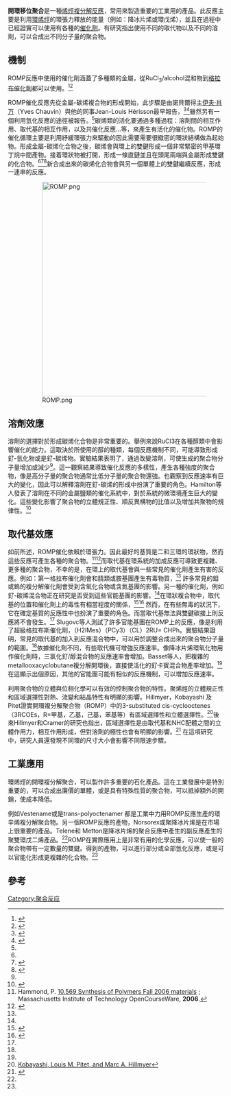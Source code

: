 '''開環移位聚合'''是一種[[烯烴複分解反應|烯烴複分解反應]]，常用來製造重要的工業用的產品。此反應主要是利用[[環烯烴|環烯烴]]的環張力釋放的能量（例如：降冰片烯或環戊烯），並且在過程中已經證實可以使用有各種的[[催化劑|催化劑]]。有研究指出使用不同的取代物以及不同的溶劑，可以合成出不同分子量的聚合物。

==機制==

ROMP反應中使用的催化劑涵蓋了多種類的金屬，從RuCl<sub>3</sub>/alcohol混和物到[[格拉布催化劑|格拉布催化劑]]都可以使用。<ref name=mutch>{{cite journal|title=Effect of alcohols and epoxides on the rate of ROMP of norbornene by a ruthenium trichloride catalyst| author= Mutch, A.; Leconte, M.,; Lefebvre, F.; Basset, J.M. |journal= [[Journal_of_Molecular_Catalysis_A:_Chemical|Journal of Molecular Catalysis A: Chemical]]| year=1998| volume=133| issue=1–2| pages= 191–199 | doi= 10.1016/S1381-1169(98)00103-4 }}</ref><ref name=scholl>{{cite journal|title=Synthesis and Activity of a New Generation of Ruthenium-Based Olefin Metathesis Catalysts Coordinated with 1,3-Dimesityl-4,5-dihydroimidazol-2-ylidene Ligands | author= Scholl, M.; Ding, S.; Lee, C. W.; Grubbs, R. H. |journal= [[Organic_Letters|Organic Letters]]| year=1999| volume=1| issue=6| pages= 953–956 | doi=10.1021/ol990909q}}</ref>

ROMP催化反應先從金屬-碳烯複合物的形成開始，此步驟是由諾貝爾得主[[伊夫·肖万|伊夫·肖万]]（Yves Chauvin）與他的同事Jean-Louis Hérisson最早報告，<ref name=grubbs>{{cite journal|title=Polymer Synthesis and Organotransition Metal Chemistry | author= Grubbs, R.H.; Tumas, W. |journal = [[Science_(journal)|Science]]| year=1989| volume=243| issue=4893| pages=907–915|doi=10.1126/science.2645643 | pmid=2645643|bibcode = 1989Sci...243..907G }}</ref><ref name=hérisson>{{cite journal|title=Catalyse de transformation des oléfines par les complexes du tungstène. II. Télomérisation des oléfines cycliques en présence d'oléfines acycliques | author=Hérisson, J.L.; Chauvin, Y. |journal= [[Die_Makromolekulare_Chemie|Die Makromolekulare Chemie]]| year=1971| volume=141| issue=1| pages=161–176 | doi=10.1002/macp.1971.021410112}}</ref>雖然另有一個利用氫化反應的途徑被報告。<ref name="mutch"/>碳烯類的活化要通過多種過程：溶劑間的相互作用、取代基的相互作用，以及共催化反應…等，來產生有活化的催化物。ROMP的催化循環主要是利用紓緩環張力來驅動的因此需要需要很緻密的環狀結構做為起始物。形成金屬-碳烯化合物之後，碳烯會與環上的雙鍵形成一個非常緊密的甲基環丁烷中間產物。接着環狀物被打開，形成一條直鏈並且在頭尾兩端與金屬形成雙鍵的化合物。<ref name="mutch"/><ref name=slugovc>{{cite journal|title=Influence of functional groups on ring opening metathesis polymerization and polymer properties | author=Slugovc, C.; Demel, S.; Riegler, S.; Hobisch, J.; Stelzer, F. |journal= [[Journal_of_Molecular_Catalysis_A:_Chemical|Journal of Molecular Catalysis A: Chemical]]| year=2004| volume=213| issue=1| pages=107–113 | doi= 10.1016/j.molcata.2003.10.054}}</ref><ref name=zhang>{{cite journal|title= Ring-opening metathesis polymerization of norbornene and dicylopentadiene catalyzed by Cp<sub>2</sub>TiCl<sub>2</sub>/RMgX| author=Zhang, D.; Huang, J.; Qian, Y.; Chan, A.S.C. |journal=[[Journal_of_Molecular_Catalysis_A:_Chemical|Journal of Molecular Catalysis A: Chemical]]| year=1998| volume=133| issue=1–2| pages=131–133 | doi=10.1016/S1381-1169(98)00087-9 }}</ref>新合成出來的碳烯化合物會與另一個單體上的雙鍵繼續反應，形成一連串的反應。

:[[Image:ROMP.png|500px]]

==溶劑效應==

溶劑的選擇對於形成碳烯化合物是非常重要的。舉例來說RuCl3在各種醇類中會影響催化的能力。這取決於所使用的醇的種類，每個反應機制不同，可能導致形成釕-氫化物或是釕-碳烯物。實驗結果表明了，通過改變溶劑，可使生成的聚合物分子量增加或減少<ref name="mutch"/>。這一觀察結果導致催化反應的多樣性，產生各種強度的聚合物，像是高分子量的聚合物通常比低分子量的聚合物還強。也觀察到反應速率有巨大的變化，因此可以解釋溶劑在釕-碳烯的形成中扮演了重要的角色。Hamilton等人發表了溶劑在不同的金屬鹽類的催化系統中，對於系統的微環境產生巨大的變化。這些變化影響了聚合物的立體規正性、順反異構物的比值以及增加共聚物的規律性。<ref name=samak>{{cite journal|title=Dramatic solvent effects on ring-opening metathesis polymerization of cycloalkenes | author= Samak, B.A.; Amir-Ebrahimi, V; Corry, D.; Hamilton, J.G.; Rigby, S; Rooney, J.J.; Thompson, J.M. |journal=[[Journal_of_Molecular_Catalysis_A:_Chemical|Journal of Molecular Catalysis A: Chemical]]| year=2000| volume=160| issue=1| pages=13–21 | doi=10.1016/S1381-1169(00)00228-4 }}</ref>

==取代基效應==

如前所述，ROMP催化依賴於環張力。因此最好的基質是二和三環的環狀物，然而這些反應可產生各種的聚合物。<ref name=hammond>Hammond, P. [http://ocw.mit.edu/index.html 10.569 Synthesis of Polymers Fall 2006 materials] {{Wayback|url=http://ocw.mit.edu/index.html |date=20021014163054 }}; Massachusetts Institute of Technology OpenCourseWare, '''2006'''.</ref><ref name=mol>{{cite journal|title= Industrial applications of olefin metathesis| author=Mol, J.C. |journal=[[Journal_of_Molecular_Catalysis_A:_Chemical|Journal of Molecular Catalysis A: Chemical]]| year=2004| volume=213| issue=1| pages=39–45 | doi=10.1016/j.molcata.2003.10.049}}</ref>而取代基在環系統的加成反應可導致更複雜、更多種的聚合物，不幸的是，在環上的取代基會與一些常見的催化劑產生有害的反應。例如：第一格拉布催化劑會和腈類或胺基團產生有毒物質，<ref name=slugovc/> 許多常見的鉬或鎢的複分解催化劑會受到含氧化合物或含氮基團的影響。另一種的催化劑，例如釕-碳烯混合物正在研究是否受到這些官能基團的影響。<ref name="mutch"/>在環狀複合物中，取代基的位置和催化劑上的毒性有相當程度的關係，<ref name=wright>{{cite journal|title=An Imine Addition/Ring-Closing Metathesis Approach to the Spirocyclic Core of Halichlorine and Pinnaic Acid | author= Wright, D.L.; Schulte II, J.P.; Page, M.A |journal=[[Organic_Letters|Organic Letters]]| year=2000| volume=2| issue=13| pages=1847–1850 | doi=10.1021/ol005903b | pmid=10891173}}</ref><ref name=alcaide>{{cite journal|title=A Novel Use of Grubbs' Carbene.  Application to the Catalytic Deprotection of Tertiary Allylamines | author=Alcaide, B.; Almendros, P.; Alonso, J.; Aly, M.F |journal=[[Organic_Letters|Organic Letters]]| year=2001| volume=3| issue=23| pages=3781–3784 | doi=10.1021/ol0167412 | pmid=11700137}}</ref> 然而，在有些無毒的狀況下，它在確定基質的反應性中也扮演了重要的角色。而當取代基無法與雙鍵碳接上則反應將不會發生。<ref name="hammond"/> Slugovc等人測試了許多官能基團在ROMP上的反應，像是利用了超級格拉布斯催化劑，（H2IMes）（PCy3）（CL）2RU= CHPh。實驗結果證明，常見的取代基的加入到反應混合物中，可以用於調整合成出來的聚合物分子量的範圍。<ref name="slugovc" />依據催化劑不同，有些取代機可增強反應速率。像降冰片烯環氧化物用作催化劑時，三氯化釕/醇混合物的反應速率會增加。Basset等人，把複雜的metallooxacyclobutane複分解開環後，直接使活化的釕卡賓混合物產率增加。<ref name="mutch"/>在這顯示出個原因，其他的官能團可能有相似的反應機制，可以增加反應速率。

利用聚合物的立體與位相化學可以有效的控制聚合物的特性。聚烯烴的立體規正性和區域選擇性對熱、流變和結晶特性有明顯的影響。Hillmyer，Kobayashi 及Pitet證實開環複分解聚合物（ROMP）中的3-substituted cis-cyclooctenes（3RCOEs，R=甲基，乙基，己基，苯基等）有區域選擇性和立體選擇性。<ref>[http://pubs.acs.org/doi/abs/10.1021/ja201644vShingo Kobayashi, Louis M. Pitet, and Marc A. Hillmyer]{{dead link|date=2018年5月 |bot=InternetArchiveBot |fix-attempted=yes }}</ref>後來Hillmyer和Cramer的研究也指出，區域選擇性是由取代基和NHC配體之間的立體作用力，相互作用形成，但對溶劑的極性也會有明顯的影響。<ref>{{cite journal|doi=10.1021/cs300549u|url=http://pubs.acs.org/doi/abs/10.1021/cs300549u|title=Selectivity in Ring-Opening Metathesis Polymerization of Z-Cyclooctenes Catalyzed by a Second-generation Grubbs Catalyst|author=Henry Martinez , Pere Miró , Patrick Charbonneau , Marc A. Hillmyer, Christopher J. Cramer|date=October 18, 2012|accessdate=2014-04-22|language=en|archive-date=2020-05-06|archive-url=https://web.archive.org/web/20200506070855/https://pubs.acs.org/doi/abs/10.1021/cs300549u|dead-url=no}}</ref>  在這項研究中，研究人員還發現不同環的尺寸大小會影響不同限速步驟。

==工業應用==

環烯烴的開環複分解聚合，可以製作許多重要的石化產品。這在工業發展中是特別重要的，可以合成出廉價的單體，或是具有特殊性質的聚合物，可以抵掉額外的開銷，使成本降低。

例如Vestename或是trans-polyoctenamer 都是工業中力用ROMP反應生產的環辛烯複分解聚合物。另一個ROMP反應的產物，Norsorex或聚降冰片烯是在市場上很重要的產品。Telene和 Metton是降冰片烯的聚合反應中產生的副反應產生的聚雙環戊二烯產品。<ref name="mol"/>ROMP在實際應用上是非常有用的化學反應，可以使一般的聚合物帶有一定數量的雙鍵。得到的產物，可以進行部分或全部氫化反應，或是可以官能化形成更複雜的化合物。<ref name="mol"/>

==參考==
<references/>

{{DEFAULTSORT:Ring Opening Metathesis Polymerisation}}
[[Category:聚合反应|Category:聚合反应]]